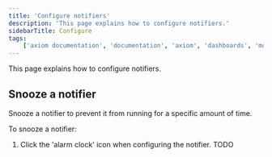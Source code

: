 ```yaml
---
title: 'Configure notifiers'
description: 'This page explains how to configure notifiers.'
sidebarTitle: Configure
tags:
    ['axiom documentation', 'documentation', 'axiom', 'dashboards', 'monitors', 'notifiers', 'slack', 'email', 'pagerduty', 'webhook', 'opsgenie', 'discord', 'discord webhook']
---
```


This page explains how to configure notifiers.

## Snooze a notifier

Snooze a notifier to prevent it from running for a specific amount of time.

To snooze a notifier:
1. Click the 'alarm clock' icon when configuring the notifier.
TODO